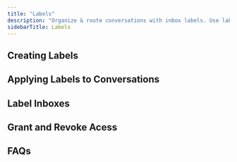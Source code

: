 ```yaml
---
title: "Labels"
description: "Organize & route conversations with inbox labels. Use labels to grant or revoke conversation access to teammates."
sidebarTitle: Labels
---
```


## Creating Labels

## Applying Labels to Conversations

## Label Inboxes

## Grant and Revoke Acess

## FAQs